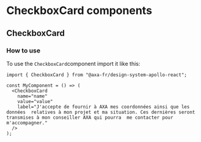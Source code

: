 
<Meta of={CheckboxCardStories} />

# CheckboxCard components

## CheckboxCard

### How to use

To use the `CheckboxCard`component import it like this:

```tsx
import { CheckboxCard } from "@axa-fr/design-system-apollo-react";

const MyComponent = () => (
  <CheckboxCard
    name="name"
    value="value"
    label="J'accepte de fournir à AXA mes coordonnées ainsi que les données  relatives à mon projet et ma situation. Ces dernières seront transmises à mon conseiller AXA qui pourra  me contacter pour m'accompagner."
  />
);
```

<Canvas of={CheckboxCardStories.CheckboxCardStory} />
<Controls of={CheckboxCardStories.CheckboxCardStory} />
